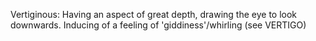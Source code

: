 Vertiginous: Having an aspect of great depth, drawing the eye to look downwards. Inducing of a feeling of 'giddiness'/whirling (see VERTIGO)

{{wikify}}